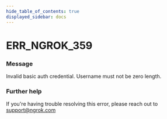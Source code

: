 ```yaml
---
hide_table_of_contents: true
displayed_sidebar: docs
---
```



# ERR_NGROK_359

### Message

Invalid basic auth credential. Username must not be zero length.

<ErrorDetails error="err_ngrok_359" />

### Further help

If you're having trouble resolving this error, please reach out to [support@ngrok.com](mailto:support@ngrok.com?subject=Help%20with%20ERR_NGROK_359)
